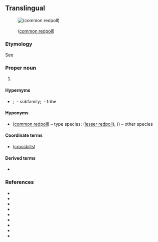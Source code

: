 {{also|acanthis}}
==Translingual==
[[File:Carduelis flammea Oulu 20120409b.JPG|thumb|{{taxfmt|Acanthis flammea|species}}<br>([[common redpoll]])]]

===Etymology===
{{root|mul|ine-pro|*h₂eḱ-|*h₂endʰ-}}
See {{pedia|Acanthis (mythology)}}

===Proper noun===
{{taxoninfl|i=1|g=f}}

# {{taxon|genus|family|Fringillidae|[[redpoll]]s, of northern woodlands, formerly included in ''[[Carduelis]]''}}

====Hypernyms====
* {{sense|genus}} {{Fringillidae Hypernyms}}; {{taxfmt|Carduelinae|subfamily}}&nbsp;- subfamily; {{taxlink|Carduelini|tribe}}&nbsp;- tribe

====Hyponyms====
* {{sense|genus}} {{taxfmt|Acanthis flammea|species}} ([[common redpoll]])&nbsp;– type species; {{taxlink|Acanthis cabaret|species}} ([[lesser redpoll]]), {{taxfmt|Acanthis hornemanni|species}} ({{vern|Arctic redpoll}})&nbsp;– other species

====Coordinate terms====
* {{sense|genus}} {{taxfmt|Loxia|genus}} ([[crossbill]]s)

====Derived terms====
* {{taxfmt|Acanthidops|genus}}

===References===
* {{pedia|Redpoll}}
* {{specieslite|i=1}}
* {{comcatlite|i=1}}
* {{R:WoRMS|}}
* {{R:ITIS|179237}}
* {{R:EOL|45510340}}
* {{R:NCBI|37604}}
* {{R:Boyd|29|Fringillidae}}
* {{R:Fossilworks|369430}}
